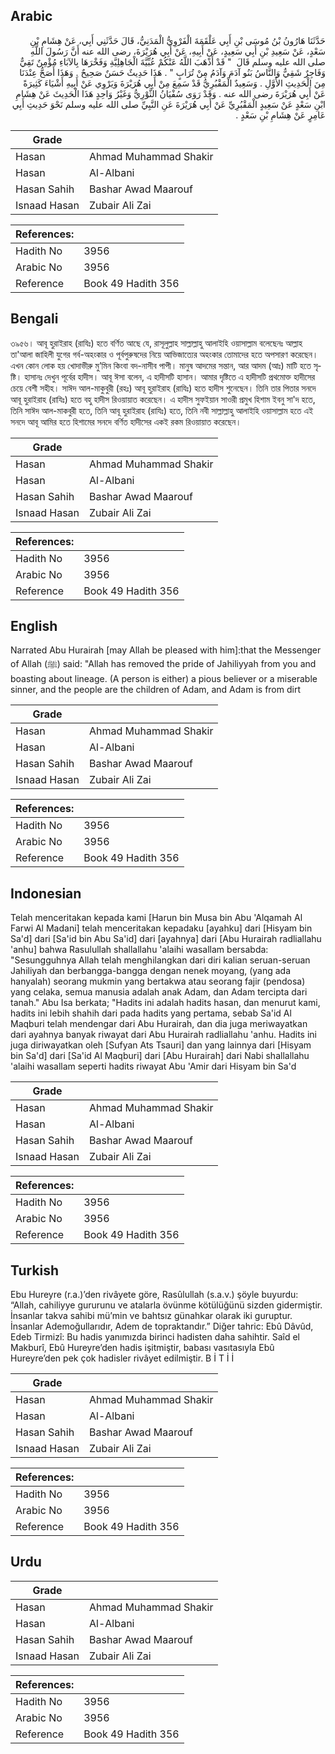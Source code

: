 ## Arabic


<div dir="rtl" lang="ar" style={{fontSize:'larger',backgroundColor:'#f8f9fa',padding:20}}>
حَدَّثَنَا هَارُونُ بْنُ مُوسَى بْنِ أَبِي عَلْقَمَةَ الْفَرْوِيُّ الْمَدَنِيُّ، قَالَ حَدَّثَنِي أَبِي، عَنْ هِشَامِ بْنِ سَعْدٍ، عَنْ سَعِيدِ بْنِ أَبِي سَعِيدٍ، عَنْ أَبِيهِ، عَنْ أَبِي هُرَيْرَةَ، رضى الله عنه أَنَّ رَسُولَ اللَّهِ صلى الله عليه وسلم قَالَ ‏ "‏ قَدْ أَذْهَبَ اللَّهُ عَنْكُمْ عُبِّيَّةَ الْجَاهِلِيَّةِ وَفَخْرَهَا بِالآبَاءِ مُؤْمِنٌ تَقِيٌّ وَفَاجِرٌ شَقِيٌّ وَالنَّاسُ بَنُو آدَمَ وَآدَمُ مِنْ تُرَابٍ ‏"‏ ‏. هَذَا حَدِيثٌ حَسَنٌ صَحِيحٌ ‏.‏‏ وَهَذَا أَصَحُّ عِنْدَنَا مِنَ الْحَدِيثِ الأَوَّلِ ‏.‏ وَسَعِيدٌ الْمَقْبُرِيُّ قَدْ سَمِعَ مِنْ أَبِي هُرَيْرَةَ وَيَرْوِي عَنْ أَبِيهِ أَشْيَاءَ كَثِيرَةً عَنْ أَبِي هُرَيْرَةَ رضى الله عنه ‏.‏ وَقَدْ رَوَى سُفْيَانُ الثَّوْرِيُّ وَغَيْرُ وَاحِدٍ هَذَا الْحَدِيثَ عَنْ هِشَامِ ابْنِ سَعْدٍ عَنْ سَعِيدٍ الْمَقْبُرِيِّ عَنْ أَبِي هُرَيْرَةَ عَنِ النَّبِيِّ صلى الله عليه وسلم نَحْوَ حَدِيثِ أَبِي عَامِرٍ عَنْ هِشَامِ بْنِ سَعْدٍ ‏.‏
</div>
<div style={{backgroundColor:'#f8f9fa',padding:20, marginBottom: 10}}><table> <thead> <tr> <th>Grade</th> <th></th> </tr> </thead> <tbody> <tr><td>Hasan</td><td>Ahmad Muhammad Shakir</td></tr><tr><td>Hasan</td><td>Al-Albani</td></tr><tr><td>Hasan Sahih</td><td>Bashar Awad Maarouf</td></tr><tr><td>Isnaad Hasan</td><td>Zubair Ali Zai</td></tr></tbody></table><table> <thead> <tr> <th>References:</th> <th></th> </tr> </thead> <tbody><tr><td>Hadith No</td><td>3956</td></tr><tr><td>Arabic No</td><td>3956</td></tr><tr><td>Reference</td><td>Book 49 Hadith 356</td></tr></tbody></table></div>

## Bengali


<div dir="ltr" lang="bn" style={{fontSize:'larger',backgroundColor:'#f8f9fa',padding:20}}>
৩৯৫৬। আবূ হুরাইরাহ (রাযিঃ) হতে বর্ণিত আছে যে, রাসূলুল্লাহ সাল্লাল্লাহু আলাইহি ওয়াসাল্লাম বলেছেনঃ আল্লাহ তা'আলা জাহিলী যুগের গর্ব-অহংকার ও পূর্বপুরুষদের নিয়ে আভিজাত্যের অহংকার তোমাদের হতে অপসারণ করেছেন। এখন কোন লোক হয় খোদাভীরু মু’মিন কিংবা বদ-নাসীব পাপী। মানুষ আদমের সন্তান, আর আদম (আঃ) মাটি হতে সৃষ্টি। হাসানঃ দেখুন পূর্বের হাদীস। আবূ ঈসা বলেন, এ হাদীসটি হাসান। আমার দৃষ্টিতে এ হাদীসটি প্রথমোক্ত হাদীসের চেয়ে বেশী সহীহ। সাঈদ আল-মাকুবুরী (রহঃ) আবূ হুরাইরাহ (রাযিঃ) হতে হাদীস শুনেছেন। তিনি তার পিতার সনদে আবূ হুরাইরাহ (রাযিঃ) হতে বহু হাদীস রিওয়ায়াত করেছেন। এ হাদীস সুফইয়ান সাওরী প্রমুখ হিশাম ইবনু সা'দ হতে, তিনি সাঈদ আল-মাকবুরী হতে, তিনি আবূ হুরাইরাহ (রাযিঃ) হতে, তিনি নবী সাল্লাল্লাহু আলাইহি ওয়াসাল্লাম হতে এই সনদে আবূ আমির হতে হিশামের সনদে বর্ণিত হাদীসের একই রকম রিওয়ায়াত করেছেন।
</div>
<div style={{backgroundColor:'#f8f9fa',padding:20, marginBottom: 10}}><table> <thead> <tr> <th>Grade</th> <th></th> </tr> </thead> <tbody> <tr><td>Hasan</td><td>Ahmad Muhammad Shakir</td></tr><tr><td>Hasan</td><td>Al-Albani</td></tr><tr><td>Hasan Sahih</td><td>Bashar Awad Maarouf</td></tr><tr><td>Isnaad Hasan</td><td>Zubair Ali Zai</td></tr></tbody></table><table> <thead> <tr> <th>References:</th> <th></th> </tr> </thead> <tbody><tr><td>Hadith No</td><td>3956</td></tr><tr><td>Arabic No</td><td>3956</td></tr><tr><td>Reference</td><td>Book 49 Hadith 356</td></tr></tbody></table></div>

## English


<div dir="ltr" lang="en" style={{fontSize:'larger',backgroundColor:'#f8f9fa',padding:20}}>
Narrated Abu Hurairah [may Allah be pleased with him]:that the Messenger of Allah (ﷺ) said: "Allah has removed the pride of Jahiliyyah from you and boasting about lineage. (A person is either) a pious believer or a miserable sinner, and the people are the children of Adam, and Adam is from dirt
</div>
<div style={{backgroundColor:'#f8f9fa',padding:20, marginBottom: 10}}><table> <thead> <tr> <th>Grade</th> <th></th> </tr> </thead> <tbody> <tr><td>Hasan</td><td>Ahmad Muhammad Shakir</td></tr><tr><td>Hasan</td><td>Al-Albani</td></tr><tr><td>Hasan Sahih</td><td>Bashar Awad Maarouf</td></tr><tr><td>Isnaad Hasan</td><td>Zubair Ali Zai</td></tr></tbody></table><table> <thead> <tr> <th>References:</th> <th></th> </tr> </thead> <tbody><tr><td>Hadith No</td><td>3956</td></tr><tr><td>Arabic No</td><td>3956</td></tr><tr><td>Reference</td><td>Book 49 Hadith 356</td></tr></tbody></table></div>

## Indonesian


<div dir="ltr" lang="id" style={{fontSize:'larger',backgroundColor:'#f8f9fa',padding:20}}>
Telah menceritakan kepada kami [Harun bin Musa bin Abu 'Alqamah Al Farwi Al Madani] telah menceritakan kepadaku [ayahku] dari [Hisyam bin Sa'd] dari [Sa'id bin Abu Sa'id] dari [ayahnya] dari [Abu Hurairah radliallahu 'anhu] bahwa Rasulullah shallallahu 'alaihi wasallam bersabda: "Sesungguhnya Allah telah menghilangkan dari diri kalian seruan-seruan Jahiliyah dan berbangga-bangga dengan nenek moyang, (yang ada hanyalah) seorang mukmin yang bertakwa atau seorang fajir (pendosa) yang celaka, semua manusia adalah anak Adam, dan Adam tercipta dari tanah." Abu Isa berkata; "Hadits ini adalah hadits hasan, dan menurut kami, hadits ini lebih shahih dari pada hadits yang pertama, sebab Sa'id Al Maqburi telah mendengar dari Abu Hurairah, dan dia juga meriwayatkan dari ayahnya banyak riwayat dari Abu Hurairah radliallahu 'anhu. Hadits ini juga diriwayatkan oleh [Sufyan Ats Tsauri] dan yang lainnya dari [Hisyam bin Sa'd] dari [Sa'id Al Maqburi] dari [Abu Hurairah] dari Nabi shallallahu 'alaihi wasallam seperti hadits riwayat Abu 'Amir dari Hisyam bin Sa'd
</div>
<div style={{backgroundColor:'#f8f9fa',padding:20, marginBottom: 10}}><table> <thead> <tr> <th>Grade</th> <th></th> </tr> </thead> <tbody> <tr><td>Hasan</td><td>Ahmad Muhammad Shakir</td></tr><tr><td>Hasan</td><td>Al-Albani</td></tr><tr><td>Hasan Sahih</td><td>Bashar Awad Maarouf</td></tr><tr><td>Isnaad Hasan</td><td>Zubair Ali Zai</td></tr></tbody></table><table> <thead> <tr> <th>References:</th> <th></th> </tr> </thead> <tbody><tr><td>Hadith No</td><td>3956</td></tr><tr><td>Arabic No</td><td>3956</td></tr><tr><td>Reference</td><td>Book 49 Hadith 356</td></tr></tbody></table></div>

## Turkish


<div dir="ltr" lang="tr" style={{fontSize:'larger',backgroundColor:'#f8f9fa',padding:20}}>
Ebu Hureyre (r.a.)’den rivâyete göre, Rasûlullah (s.a.v.) şöyle buyurdu: “Allah, cahiliyye gururunu ve atalarla övünme kötülüğünü sizden gidermiştir. İnsanlar takva sahibi mü’min ve bahtsız günahkar olarak iki guruptur. İnsanlar Ademoğullarıdır, Adem de topraktandır.” Diğer tahric: Ebû Dâvûd, Edeb Tirmizî: Bu hadis yanımızda birinci hadisten daha sahihtir. Saîd el Makburî, Ebû Hureyre’den hadis işitmiştir, babası vasıtasıyla Ebû Hureyre’den pek çok hadisler rivâyet edilmiştir. B İ T İ İ
</div>
<div style={{backgroundColor:'#f8f9fa',padding:20, marginBottom: 10}}><table> <thead> <tr> <th>Grade</th> <th></th> </tr> </thead> <tbody> <tr><td>Hasan</td><td>Ahmad Muhammad Shakir</td></tr><tr><td>Hasan</td><td>Al-Albani</td></tr><tr><td>Hasan Sahih</td><td>Bashar Awad Maarouf</td></tr><tr><td>Isnaad Hasan</td><td>Zubair Ali Zai</td></tr></tbody></table><table> <thead> <tr> <th>References:</th> <th></th> </tr> </thead> <tbody><tr><td>Hadith No</td><td>3956</td></tr><tr><td>Arabic No</td><td>3956</td></tr><tr><td>Reference</td><td>Book 49 Hadith 356</td></tr></tbody></table></div>

## Urdu


<div dir="rtl" lang="ur" style={{fontSize:'larger',backgroundColor:'#f8f9fa',padding:20}}>

</div>
<div style={{backgroundColor:'#f8f9fa',padding:20, marginBottom: 10}}><table> <thead> <tr> <th>Grade</th> <th></th> </tr> </thead> <tbody> <tr><td>Hasan</td><td>Ahmad Muhammad Shakir</td></tr><tr><td>Hasan</td><td>Al-Albani</td></tr><tr><td>Hasan Sahih</td><td>Bashar Awad Maarouf</td></tr><tr><td>Isnaad Hasan</td><td>Zubair Ali Zai</td></tr></tbody></table><table> <thead> <tr> <th>References:</th> <th></th> </tr> </thead> <tbody><tr><td>Hadith No</td><td>3956</td></tr><tr><td>Arabic No</td><td>3956</td></tr><tr><td>Reference</td><td>Book 49 Hadith 356</td></tr></tbody></table></div>